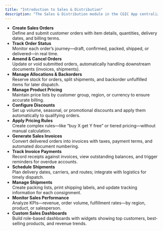```yaml
---
title: "Introduction to Sales & Distribution"
description: "The Sales & Distribution module in the CGIC App centralizes your entire order‐to‐cash process—helping teams create, price, fulfill, invoice, and analyze sales efficiently and accurately."
---
```


- **Create Sales Orders**\
  Define and submit customer orders with item details, quantities, delivery dates, and billing terms.
- **Track Order Status**\
  Monitor each order’s journey—draft, confirmed, packed, shipped, or delivered—in real time.
- **Amend & Cancel Orders**\
  Update or void submitted orders, automatically handling downstream documents (invoices, shipments).
- **Manage Allocations & Backorders**\
  Reserve stock for orders, split shipments, and backorder unfulfilled items for later dispatch.
- **Manage Product Pricing**\
  Maintain price lists by customer group, region, or currency to ensure accurate billing.
- **Configure Discounts**\
  Set up volume, seasonal, or promotional discounts and apply them automatically to qualifying orders.
- **Apply Pricing Rules**\
  Create complex rules—like “buy X get Y free” or tiered pricing—without manual calculation.
- **Generate Sales Invoices**\
  Convert delivered orders into invoices with taxes, payment terms, and automated document numbering.
- **Track Invoice Payments**\
  Record receipts against invoices, view outstanding balances, and trigger reminders for overdue accounts.
- **Schedule Shipments**\
  Plan delivery dates, carriers, and routes; integrate with logistics for timely dispatch.
- **Manage Shipments**\
  Create packing lists, print shipping labels, and update tracking information for each consignment.
- **Monitor Sales Performance**\
  Analyze KPIs—revenue, order volume, fulfillment rates—by region, product, or salesperson.
- **Custom Sales Dashboards**\
  Build role-based dashboards with widgets showing top customers, best‐selling products, and revenue trends.